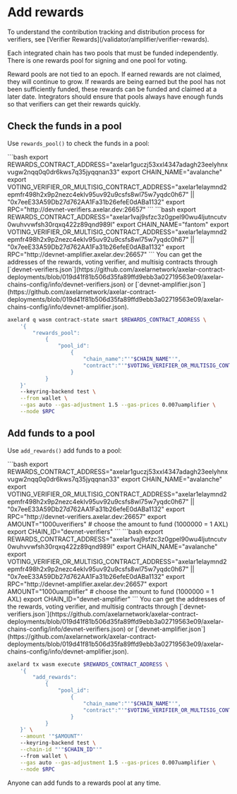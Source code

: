 # Add rewards


<Callout>
To understand the contribution tracking and distribution process for verifiers, see [Verifier Rewards](/validator/amplifier/verifier-rewards).
</Callout>

Each integrated chain has two pools that must be funded independently. There is one rewards pool for signing and one pool for voting.

Reward pools are not tied to an epoch. If earned rewards are not claimed, they will continue to grow. If rewards are being earned but the pool has not been sufficiently funded, these rewards can be funded and claimed at a later date. Integrators should ensure that pools always have enough funds so that verifiers can get their rewards quickly.

## Check the funds in a pool

Use `rewards_pool()` to check the funds in a pool:

<tabs>

<tab-item title="<code>devnet-verifiers</code>">
    ```bash
    export REWARDS_CONTRACT_ADDRESS="axelar1guczj53xxl4347adagh23eelyhnxvugw2nqq0q0dr6kws7q35jyqqnan33"
    export CHAIN_NAME="avalanche"
    export VOTING_VERIFIER_OR_MULTISIG_CONTRACT_ADDRESS="axelar1elaymnd2epmfr498h2x9p2nezc4eklv95uv92u9csfs8wl75w7yqdc0h67" || "0x7eeE33A59Db27d762AA1Fa31b26efeE0dABa1132"
    export RPC="http://devnet-verifiers.axelar.dev:26657"
    ```
</tab-item>

<tab-item title="<code>devnet-amplifier</code>">
    ```bash
    export REWARDS_CONTRACT_ADDRESS="axelar1vaj9sfzc3z0gpel90wu4ljutncutv0wuhvvwfsh30rqxq422z89qnd989l"
    export CHAIN_NAME="fantom"
    export VOTING_VERIFIER_OR_MULTISIG_CONTRACT_ADDRESS="axelar1elaymnd2epmfr498h2x9p2nezc4eklv95uv92u9csfs8wl75w7yqdc0h67" || "0x7eeE33A59Db27d762AA1Fa31b26efeE0dABa1132"
    export RPC="http://devnet-amplifier.axelar.dev:26657"
    ```
</tab-item>

</tabs>

<Callout>
You can get the addresses of the rewards, voting verifier, and multisig contracts through [`devnet-verifiers.json`](https://github.com/axelarnetwork/axelar-contract-deployments/blob/019d41f81b506d35fa89ffd9ebb3a02719563e09/axelar-chains-config/info/devnet-verifiers.json) or [`devnet-amplifier.json`](https://github.com/axelarnetwork/axelar-contract-deployments/blob/019d41f81b506d35fa89ffd9ebb3a02719563e09/axelar-chains-config/info/devnet-amplifier.json).
</Callout>

```bash
axelard q wasm contract-state smart $REWARDS_CONTRACT_ADDRESS \
    '{
        "rewards_pool":
            {
                "pool_id":
                    {
                        "chain_name":"'"$CHAIN_NAME"'",
                        "contract":"'"$VOTING_VERIFIER_OR_MULTISIG_CONTRACT_ADDRESS"'"
                    }
            }
    }'
    --keyring-backend test \
    --from wallet \
    --gas auto --gas-adjustment 1.5 --gas-prices 0.007uamplifier \
    --node $RPC
```

## Add funds to a pool

Use `add_rewards()` add funds to a pool:

<tabs>

<tab-item title="<code>devnet-verifiers</code>">
    ```bash
    export REWARDS_CONTRACT_ADDRESS="axelar1guczj53xxl4347adagh23eelyhnxvugw2nqq0q0dr6kws7q35jyqqnan33"
    export CHAIN_NAME="avalanche"
    export VOTING_VERIFIER_OR_MULTISIG_CONTRACT_ADDRESS="axelar1elaymnd2epmfr498h2x9p2nezc4eklv95uv92u9csfs8wl75w7yqdc0h67" || "0x7eeE33A59Db27d762AA1Fa31b26efeE0dABa1132"
    export RPC="http://devnet-verifiers.axelar.dev:26657"
    export AMOUNT="1000uverifiers" # choose the amount to fund (1000000 = 1 AXL)
    export CHAIN_ID="devnet-verifiers"
    ```
</tab-item>

<tab-item title="<code>devnet-amplifier</code>">
    ```bash
    export REWARDS_CONTRACT_ADDRESS="axelar1vaj9sfzc3z0gpel90wu4ljutncutv0wuhvvwfsh30rqxq422z89qnd989l"
    export CHAIN_NAME="avalanche"
    export VOTING_VERIFIER_OR_MULTISIG_CONTRACT_ADDRESS="axelar1elaymnd2epmfr498h2x9p2nezc4eklv95uv92u9csfs8wl75w7yqdc0h67" || "0x7eeE33A59Db27d762AA1Fa31b26efeE0dABa1132"
    export RPC="http://devnet-amplifier.axelar.dev:26657"
    export AMOUNT="1000uamplifier" # choose the amount to fund (1000000 = 1 AXL)
    export CHAIN_ID="devnet-amplifier"
    ```
</tab-item>

</tabs>

<Callout>
You can get the addresses of the rewards, voting verifier, and multisig contracts through [`devnet-verifiers.json`](https://github.com/axelarnetwork/axelar-contract-deployments/blob/019d41f81b506d35fa89ffd9ebb3a02719563e09/axelar-chains-config/info/devnet-verifiers.json) or [`devnet-amplifier.json`](https://github.com/axelarnetwork/axelar-contract-deployments/blob/019d41f81b506d35fa89ffd9ebb3a02719563e09/axelar-chains-config/info/devnet-amplifier.json).
</Callout>

```bash
axelard tx wasm execute $REWARDS_CONTRACT_ADDRESS \
    '{
        "add_rewards":
            {
                "pool_id":
                    {
                        "chain_name":"'"$CHAIN_NAME"'",
                        "contract":"'"$VOTING_VERIFIER_OR_MULTISIG_CONTRACT_ADDRESS"'"
                    }
            }
    }' \
    --amount '"$AMOUNT"'
    --keyring-backend test \
    --chain-id "'"$CHAIN_ID"'"
    --from wallet \
    --gas auto --gas-adjustment 1.5 --gas-prices 0.007uamplifier \
    --node $RPC
```

Anyone can add funds to a rewards pool at any time.

